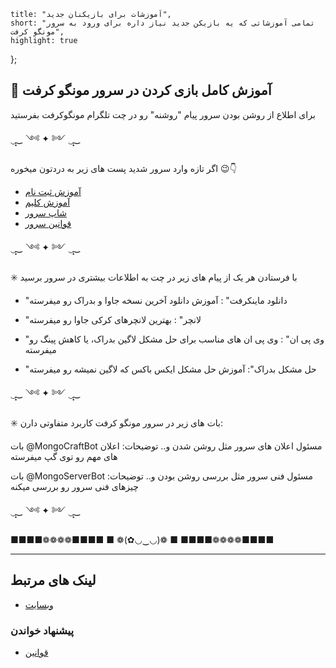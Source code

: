 	title: "آموزشات برای بازیکنان جدید",
	short: "تمامی آموزشاتی که یه بازیکن جدید نیاز داره برای ورود به سرور مونگو کرفت",
	highlight: true
};

## 📝 آموزش کامل بازی کردن در سرور مونگو کرفت

برای اطلاع از روشن بودن سرور پیام "روشنه" رو در چت تلگرام مونگوکرفت بفرستید

‿̩͙‿ ༺ ✦ ༻ ‿̩͙‿

اگر تازه وارد سرور شدید پست های زیر به دردتون میخوره 😉👇

-   [آموزش ثبت نام](https://t.me/MongoCraft/55)
-   [آموزش کلیم](https://t.me/MongoCraft/12)
-   [شاپ سرور](https://t.me/MongoCraft/15)
-   [قوانین سرور](/wiki/rules)

‿̩͙‿ ༺ ✦ ༻ ‿̩͙‿

✳️ با فرستادن هر یک از پیام های زیر در چت به اطلاعات بیشتری در سرور برسید

-   "دانلود ماینکرفت" : آموزش دانلود آخرین نسخه جاوا و بدراک رو میفرسته

-   "لانچر" : بهترین لانچرهای کرکی جاوا رو میفرسته

-   "وی پی ان" : وی پی ان های مناسب برای حل مشکل لاگین بدراک، یا کاهش پینگ رو میفرسته

-   "حل مشکل بدراک": آموزش حل مشکل ایکس باکس که لاگین نمیشه رو میفرسته

‿̩͙‿ ༺ ✦ ༻ ‿̩͙‿

✳️ بات های زیر در سرور مونگو کرفت کاربرد متفاوتی دارن:

بات @MongoCraftBot
مسئول اعلان های سرور مثل روشن شدن و..
توضیحات: اعلان های مهم رو توی گپ میفرسته

بات @MongoServerBot
مسئول فنی سرور مثل بررسی روشن بودن و..
توضیحات: چیزهای فنی سرور رو بررسی میکنه

‿̩͙‿ ༺ ✦ ༻ ‿̩͙‿

■■■■❁❁❁❁■■■■
■ ❁(✿◡‿◡)❁ ■
■■■■❁❁❁❁■■■■

---

## لینک های مرتبط

-   [وبسایت](/)

### پیشنهاد خواندن

-   [قوانین](/wiki/rules)
